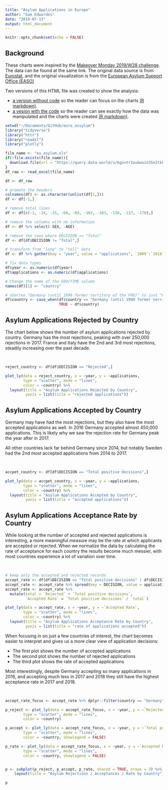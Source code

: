 ```yaml
---
title: "Asylum Applications in Europe"
author: "Sam Edwardes"
date: "2019-07-13"
output: html_document
---
```


```r
knitr::opts_chunk$set(echo = FALSE)
```

## Background

These charts were inspired by the [Makeover Monday 2019/W28 challenge](https://data.world/makeovermonday/2019w28). The data can be found at the same link. The original data source is from [Eurostat](http://appsso.eurostat.ec.europa.eu/nui/show.do?dataset=migr_asyappctza&lang=en), and the original visualization is from the [European Asylum Support Office (EASO)](https://www.easo.europa.eu/asylum-trends-annual-report-2018)

Two versions of this HTML file was created to show the analysis:

- [a version without code](https://samedwardes.github.io/euro_assylum/European_Asylum_noCode) so the reader can focus on the charts [(R markdown)](https://github.com/SamEdwardes/euro_assylum/blob/master/European_Asylum_noCode.Rmd).
- [a vesion with the code](https://samedwardes.github.io/euro_assylum/European_Asylum_withCode) so the reader can see exactly how the data was manipulated and the charts were created [(R markdown)](https://github.com/SamEdwardes/euro_assylum/blob/master/European_Asylum_withCode.Rmd).

```r
setwd("~/Documents/GitHub/euro_assylum")
library("tidyverse")
library("httr")
library("readxl")
library("plotly")
```

```r
file_name <- "eu_asylum.xls"
if(!file.exists(file_name)){
  download.file(url = "https://query.data.world/s/bgxvtr2aubwuin35e2tkkno2chbew5", destfile = file_name)
}
df_raw <- read_excel(file_name)
```

```r
df <- df_raw

# promote the headers
colnames(df) <- as.character(unlist(df[1,]))
df <- df[-1,]

# remove total lines
df <- df[c(-1, -34, -35, -68, -69, -102, -103, -136, -137, -170),]

# remove the columns with no information
df <- df %>% select(-SEX, -AGE)

# remove the rows where DECISION == "Total"
df <- df[df$DECISION != "Total",]

# transform from "long" to "tall" data
df <- df %>% gather(key = "year", value = "applications", `2009`:`2018`)

# fix data types
df$year <- as.numeric(df$year)
df$applications <- as.numeric(df$applications)

# Change the name of the GEO/TIME column
names(df)[1] <- "country"

# shorten "Germany (until 1990 former territory of the FRG)" to just "Germany"
df$country <- case_when(df$country == "Germany (until 1990 former territory of the FRG)" ~ "Germany",
                        TRUE ~ df$country)
```

## Asylum Applications Rejected by Country

The chart below shows the number of asylum applications rejected by country. Germany has the most rejections, peaking with over 250,000 rejections in 2017. France and Italy have the 2nd and 3rd most rejections, steadily increasing over the past decade.

$~$

```r
reject_country <- df[df$DECISION == "Rejected",]

plot_ly(data = reject_country, x = ~year, y = ~applications, 
        type = "scatter", mode = "lines",
        color = ~country) %>%
  layout(title = "Asylum Applications Rejected by Country",
         yaxis = list(title = "rejected applications"))
```

## Asylum Applications Accepted by Country

Germany may have had the most rejections, but they also have the most accepted applications as well. In 2016 Germany accepted almost 450,000 applications. This is likely why we saw the rejection rate for Germany peak the year after in 2017.

All other countries lack far behind Germany since 2014, but notably Sweden had the 2nd most accepted applications from 2014 to 2017.

$~$

```r
accpet_country <- df[df$DECISION == "Total positive decisions",]

plot_ly(data = accpet_country, x = ~year, y = ~applications, 
        type = "scatter", mode = "lines",
        color = ~country) %>%
  layout(title = "Asylum Applications Accepted by Country",
         yaxis = list(title = "accepted applications"))
```

## Asylum Applications Acceptance Rate by Country

While looking at the number of accepted and rejected applications is interesting, a more meaningful measure may be the rate at which applicants are accepted or rejected. When we normalize the data by calculating the rate of acceptance for each country the results become much messier, with most countries experience a lot of variation over time.

$~$

```r
# keep only the accepted and rejected records
accept_rate <- df[df$DECISION == "Total positive decisions" | df$DECISION == "Rejected",]
accept_rate <- accept_rate %>% spread(key = DECISION, value = applications)
accept_rate <- accept_rate %>%
  mutate(total = `Rejected` + `Total positive decisions`,
         `Accepted Rate` = `Total positive decisions` / `total`)

plot_ly(data = accept_rate, x = ~year, y = ~`Accepted Rate`, 
        type = "scatter", mode = "lines",
        color = ~country) %>%
  layout(title = "Asylum Applications Acceptance Rate by Country",
         yaxis = list(title = "rate of applications accepted"))
```

When focusing in on just a few countries of interest, the chart becomes easier to interpret and gives us a more clear view of application decisions:

- The first plot shows the number of accepted applications
- The second plot shows the number of rejected applications
- The third plot shows the rate of accepted applications

Most interestingly, despite Germany accepting so many applications in 2016, and accepting much less in 2017 and 2018 they still have the highest acceptance rate in 2017 and 2018.

$~$

```r
accept_rate_focus <- accept_rate %>% dplyr::filter(country == "Germany" | country == "Sweden" | country == "France" | country == "Italy")

p_reject <- plot_ly(data = accept_rate_focus, x = ~year, y = ~`Rejected`, 
        type = "scatter", mode = "lines",
        color = ~country) 

p_accept <- plot_ly(data = accept_rate_focus, x = ~year, y = ~`Total positive decisions`, 
        type = "scatter", mode = "lines",
        color = ~country, showlegend = FALSE) 

p_rate <- plot_ly(data = accept_rate_focus, x = ~year, y = ~`Accepted Rate`, 
        type = "scatter", mode = "lines",
        color = ~country, showlegend = FALSE)


p <- subplot(p_reject, p_accept, p_rate, shareX = TRUE, nrows = 3) %>%
    layout(title = "Asylum Rejections / Acceptances / Rate by Country")

p
```



